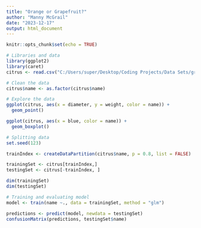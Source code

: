 ---
title: "Orange or Grapefruit?"
author: "Manny McGrail"
date: "2023-12-17"
output: html_document
---

```{r setup, include=FALSE}
knitr::opts_chunk$set(echo = TRUE)
```


```{r}
# Libraries and data
library(ggplot2)
library(caret)
citrus <- read.csv("C:/Users/super/Desktop/Coding Projects/Data Sets/grapefruitororange.csv")
```

```{r}
# Clean the data
citrus$name <- as.factor(citrus$name)
```

```{r}
# Explore the data
ggplot(citrus, aes(x = diameter, y = weight, color = name)) +
  geom_point()

ggplot(citrus, aes(x = blue, color = name)) +
  geom_boxplot()
```

```{r}
# Splitting data
set.seed(123)

trainIndex <- createDataPartition(citrus$name, p = 0.8, list = FALSE)

trainingSet <- citrus[trainIndex,]
testingSet <- citrus[-trainIndex, ]

dim(trainingSet)
dim(testingSet)
```


```{r,warning=F}
# Training and evaluating model
model <- train(name ~., data = trainingSet, method = "glm")

predictions <- predict(model, newdata = testingSet)
confusionMatrix(predictions, testingSet$name)
```